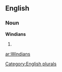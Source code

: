 ==English==

===Noun===
'''Windians'''

# {{plural of|[[Windian]]}}

[[Category:English plurals]]

[[ar:Windians]]